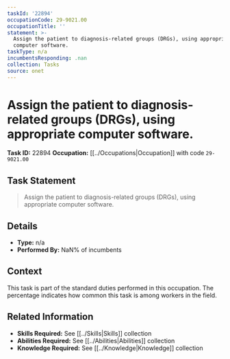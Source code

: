 ```yaml
---
taskId: '22894'
occupationCode: 29-9021.00
occupationTitle: ''
statement: >-
  Assign the patient to diagnosis-related groups (DRGs), using appropriate
  computer software.
taskType: n/a
incumbentsResponding: .nan
collection: Tasks
source: onet
---
```

# Assign the patient to diagnosis-related groups (DRGs), using appropriate computer software.

**Task ID:** 22894
**Occupation:** [[../Occupations|Occupation]] with code `29-9021.00`

## Task Statement

> Assign the patient to diagnosis-related groups (DRGs), using appropriate computer software.

## Details

- **Type:** n/a
- **Performed By:** NaN% of incumbents

## Context

This task is part of the standard duties performed in this occupation. The percentage indicates how common this task is among workers in the field.

## Related Information

- **Skills Required:** See [[../Skills|Skills]] collection
- **Abilities Required:** See [[../Abilities|Abilities]] collection
- **Knowledge Required:** See [[../Knowledge|Knowledge]] collection
